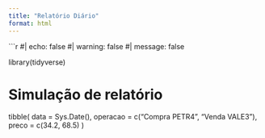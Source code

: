 ```yaml
---
title: "Relatório Diário"
format: html
---
```


```r
#| echo: false
#| warning: false
#| message: false

library(tidyverse)

# Simulação de relatório
tibble(
  data = Sys.Date(),
  operacao = c("Compra PETR4", "Venda VALE3"),
  preco = c(34.2, 68.5)
)
